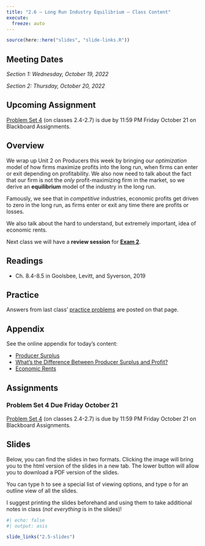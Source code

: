 ```yaml
---
title: "2.6 — Long Run Industry Equilibrium — Class Content"
execute:
  freeze: auto
---
```


```r
source(here::here("slides", "slide-links.R"))
```

::: {.callout-note appearance=minimal}
# Meeting Dates
*Section 1: Wednesday, October 19, 2022*

*Section 2: Thursday, October 20, 2022*
:::

::: callout-warning
# Upcoming Assignment
[Problem Set 4](/assignments/04-problem-set) (on classes 2.4-2.7) is due by 11:59 PM Friday October 21 on Blackboard Assignments.
:::

## <i class="fas fa-info-circle fa-lg"></i> Overview

We wrap up Unit 2 on Producers this week by bringing our *optimization* model of how firms maximize profits into the long run, when firms can enter or exit depending on profitability. We also now need to talk about the fact that our firm is not the *only* profit-maximizing firm in the market, so we derive an **equilibrium** model of the industry in the long run.

Famously, we see that in *competitive* industries, economic profits get driven to zero in the long run, as firms enter or exit any time there are profits or losses.

We also talk about the hard to understand, but extremely important, idea of economic rents.

Next class we will have a **review session** for [**Exam 2**](/assignments/02-exam).

## <i class="fas fa-book-reader fa-lg"></i> Readings

- <i class="fas fa-book"></i> Ch. 8.4-8.5 in Goolsbee, Levitt, and Syverson, 2019

## <i class="fas fa-dumbbell"></i> Practice

Answers from last class' [practice problems](/practice/2.5-practice) are posted on that page.

## <i class="fas fa-sigma"></i> Appendix

See the online appendix for today's content:

- [Producer Surplus](/resources/appendices/2.6-appendix.html#producer-surplus)
- [What’s the Difference Between Producer Surplus and Profit?](/resources/appendices/2.6-appendix.html#whats-the-difference-between-producer-surplus-and-profit)
- [Economic Rents](/resources/appendices/2.6-appendix.html#economic-rents)

## <i class="fas fa-laptop-code"></i> Assignments

### Problem Set 4 Due Friday October 21

[Problem Set 4](/assignments/04-problem-set) (on classes 2.4-2.7) is due by 11:59 PM Friday October 21 on Blackboard Assignments.

## <i class="fas fa-chalkboard-teacher"></i> Slides

Below, you can find the slides in two formats. Clicking the image will bring you to the html version of the slides in a new tab. The lower button will allow you to download a PDF version of the slides. 

::: callout-tip
You can type <kbd>h</kbd> to see a special list of viewing options, and type <kbd>o</kbd> for an outline view of all the slides.
:::

I suggest printing the slides beforehand and using them to take additional notes in class (*not everything* is in the slides)!

```r
#| echo: false
#| output: asis

slide_links("2.5-slides")
```

